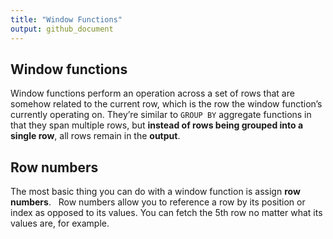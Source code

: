 ```yaml
---
title: "Window Functions"
output: github_document
---
```


## Window functions

Window functions perform an operation across a set of rows that are somehow related to the current row, which is the row the window function's currently operating on. They're similar to `GROUP BY` aggregate functions in that they span multiple rows, but **instead of rows being grouped into a single row**, all rows remain in the **output**. 
&nbsp;

## Row numbers

The most basic thing you can do with a window function is assign **row numbers**. 
&nbsp;
Row numbers allow you to reference a row by its position or index as opposed to its values. You can fetch the 5th row no matter what its values are, for example.

